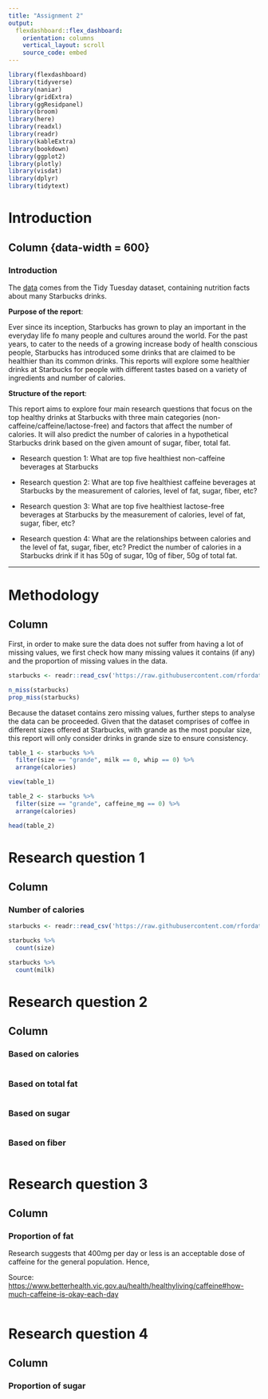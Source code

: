 ---
title: "Assignment 2"
output: 
  flexdashboard::flex_dashboard:
    orientation: columns
    vertical_layout: scroll
    source_code: embed
---

<style>                     
.navbar {
  background-color:#38761d;
  hover-color:#38761d
}
</style>   


```{r setup, include=FALSE, message = FALSE, warning = FALSE}
library(flexdashboard)
library(tidyverse)
library(naniar)
library(gridExtra)
library(ggResidpanel)
library(broom)
library(here)
library(readxl)
library(readr)
library(kableExtra)
library(bookdown)
library(ggplot2)
library(plotly)
library(visdat)
library(dplyr)
library(tidytext)
```

Introduction {data-icon="fa-bars"}
====

Column {data-width = 600}
-----

### **Introduction**
The [data](https://github.com/rfordatascience/tidytuesday/blob/master/data/2021/2021-12-21/readme.md) comes from the Tidy Tuesday dataset, containing nutrition facts about many Starbucks drinks.

**Purpose of the report**:

Ever since its inception, Starbucks has grown to play an important in the everyday life fo many people and cultures around the world. For the past years, to cater to the needs of a growing increase body of health conscious people, Starbucks has introduced some drinks that are claimed to be healthier than its common drinks. This reports will explore some healthier drinks at Starbucks for people with different tastes based on a variety of ingredients and number of calories.

**Structure of the report**:

This report aims to explore four main research questions that focus on the top healthy drinks at Starbucks with three main categories (non-caffeine/caffeine/lactose-free) and factors that affect the number of calories. It will also predict the number of calories in a hypothetical Starbucks drink based on the given amount of sugar, fiber, total fat.

* Research question 1: What are top five healthiest non-caffeine beverages at Starbucks

* Research question 2: What are top five healthiest caffeine beverages at Starbucks by the measurement of calories, level of fat, sugar, fiber, etc?

* Research question 3: What are top five healthiest lactose-free beverages at Starbucks by the measurement of calories, level of fat, sugar, fiber, etc?

* Research question 4: What are the relationships between calories and the level of fat, sugar, fiber, etc? Predict the number of calories in a Starbucks drink if it has 50g of sugar, 10g of fiber, 50g of total fat. 

***

Methodology {data-icon="fa-bars"}
===================================== 

Column {.tabset data-height=550}
------

First, in order to make sure the data does not suffer from having a lot of missing values, we first check how many missing values it contains (if any) and the proportion of missing values in the data.

```{r read data, echo = FALSE}
starbucks <- readr::read_csv('https://raw.githubusercontent.com/rfordatascience/tidytuesday/master/data/2021/2021-12-21/starbucks.csv')
```

```{r missingness-check,  echo = TRUE}
n_miss(starbucks) 
prop_miss(starbucks) 
```

Because the dataset contains zero missing values, further steps to analyse the data can be proceeded. Given that the dataset comprises of coffee in different sizes offered at Starbucks, with grande as the most popular size, this report will only consider drinks in grande size to ensure consistency.

```{r, include = FALSE, warning = FALSE, message = FALSE}
table_1 <- starbucks %>%
  filter(size == "grande", milk == 0, whip == 0) %>%
  arrange(calories)

view(table_1)

table_2 <- starbucks %>%
  filter(size == "grande", caffeine_mg == 0) %>%
  arrange(calories)

head(table_2)
```


Research question 1 {data-icon="fa-coffee"}
===================================== 

Column {.tabset data-height=550}
------
### Number of calories


```{r, include = FALSE}
starbucks <- readr::read_csv('https://raw.githubusercontent.com/rfordatascience/tidytuesday/master/data/2021/2021-12-21/starbucks.csv')

starbucks %>%
  count(size)

starbucks %>%
  count(milk)
```

Research question 2 {data-icon="fa-coffee"}
===================================== 

Column {.tabset data-height=550}
------

### Based on calories

```{r}

```

### Based on total fat

```{r}

```

### Based on sugar

```{r}

```

### Based on fiber

```{r}

```

Research question 3 {data-icon="fa-coffee"}
===================================== 

Column {.tabset data-height=550}
------
### Proportion of fat

Research suggests that 400mg per day or less is an acceptable dose of caffeine for the general population. Hence, 

Source: <https://www.betterhealth.vic.gov.au/health/healthyliving/caffeine#how-much-caffeine-is-okay-each-day>

```{r}

```

Research question 4 {data-icon="fa-coffee"}
===================================== 

Column {.tabset data-height=550}
------

### Proportion of sugar

```{r}

```